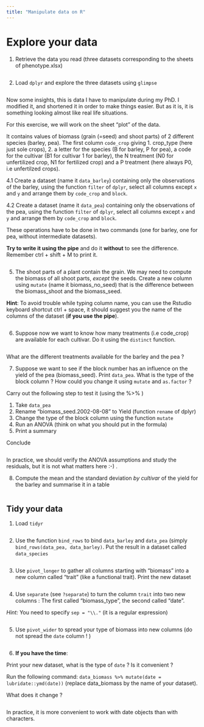 ```yaml
---
title: "Manipulate data on R"
---
```



# Explore your data


1. Retrieve the data you read (three datasets corresponding to the sheets of phenotype.xlsx)

```r


```

2. Load `dplyr` and explore the three datasets using `glimpse`

```r

```


Now some insights, this is data I have to manipulate during my PhD. I modified it, and shortened it in order to make things easier. But as it is, it is something looking almost like real life situations.



For this exercise, we will work on the sheet "plot" of the data.

It contains values of biomass (grain (=seed) and shoot parts) of 2 different species (barley, pea). The first column `code_crop` giving 1. crop_type (here just sole crops), 2. a letter for the species (B for barley, P for pea), a code for the cultivar (B1 for cultivar 1 for barley), the N treatment (N0 for unfertilized crop, N1 for fertilized crop) and a P treatment (here always P0, i.e unfertilzed crops).

4.1 Create a dataset  (name it `data_barley`) containing only the observations of the barley, using the function `filter` of `dplyr`, select all columns except `x` and `y` and arrange them by `code_crop` and `block`.

4.2 Create a dataset  (name it `data_pea`) containing only the observations of the pea, using the function `filter` of `dplyr`, select all columns except `x` and `y` and arrange them by `code_crop` and `block`.

These operations have to be done in two commands (one for barley, one for pea, without intermediate datasets).

__Try to write it using the pipe__ and do it __without__ to see the difference.
Remember ctrl + shift + M to print it.

```r


```


5. The shoot parts of a plant contain the grain. We may need to compute the biomass of all shoot parts, *except* the seeds. Create a new column using `mutate` (name it biomass_no_seed) that is the difference between the biomass_shoot and the biomass_seed.

__Hint__: To avoid trouble while typing column name, you can use the Rstudio keyboard shortcut ctrl + space, it should suggest you the name of the columns of the dataset (__if you use the pipe__).

```r


```

6. Suppose now we want to know how many treatments (i.e code_crop) are available for each cultivar. Do it using the `distinct` function.


```r

```

What are the different treatments available for the barley and the pea ?


7. Suppose we want to see if the block number has an influence on the yield of the pea (biomass_seed).
Print `data_pea`. What is the type of the block column ? How could you change it using `mutate` and `as.factor` ?

Carry out the following step to test it (using the %>% )

1. Take `data_pea`
2. Rename "biomass_seed.2002-08-08" to Yield (function `rename` of dplyr)
3. Change the type of the block column using the function `mutate`
4. Run an ANOVA (think on what you should put in the formula)
5. Print a summary

Conclude


```r

```

In practice, we should verify the ANOVA assumptions and study the residuals, but it is not what matters here :-) .

8. Compute the mean and the standard deviation *by cultivar* of the yield for the barley and summarise it in a table

```r

```

## Tidy your data


1. Load `tidyr`

```r

```

2. Use the function `bind_rows` to bind `data_barley` and `data_pea` (simply `bind_rows(data_pea, data_barley)`. Put the result in a dataset called `data_species`

```r


```



3. Use `pivot_longer` to gather all columns starting with "biomass" into a new column called "trait" (like a functional trait). Print the new dataset

```r

```

4. Use `separate` (see `?separate`) to turn the column `trait` into two new columns : The first called "biomass_type", the second called "date".

*Hint:* You need to specify `sep = "\\."` (it is a regular expression) 
```r

```

5. Use `pivot_wider` to spread your type of biomass into new columns (do not spread the `date` column ! )

```r
```


6. __If you have the time__:

Print your new dataset, what is the type of `date` ? Is it convenient ?

Run the following command: `data_biomass %>% mutate(date = lubridate::ymd(date))` (replace data_biomass by the name of your dataset).

What does it change ? 



```r

```

In practice, it is more convenient to work with date objects than with characters.



